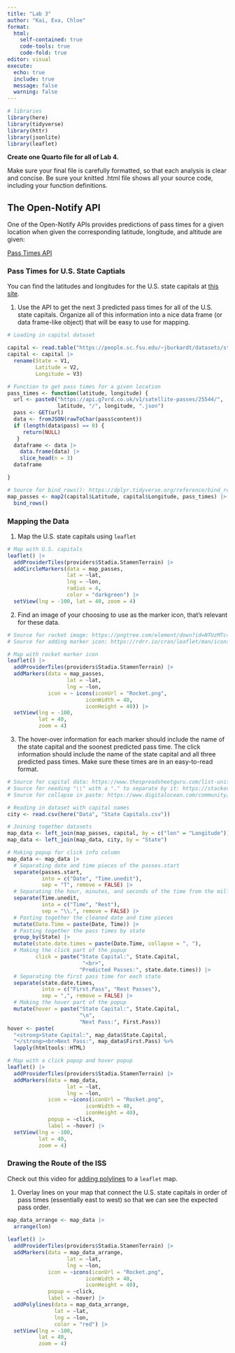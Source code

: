 ```yaml
---
title: "Lab 3"
author: "Kai, Eva, Chloe"
format: 
  html: 
    self-contained: true
    code-tools: true
    code-fold: true
editor: visual
execute: 
  echo: true
  include: true
  message: false
  warning: false
---
```


```r
# libraries
library(here)
library(tidyverse)
library(httr)
library(jsonlite)
library(leaflet)
```

**Create one Quarto file for all of Lab 4.**

Make sure your final file is carefully formatted, so that each analysis is clear and concise. Be sure your knitted .html file shows all your source code, including your function definitions.

## The Open-Notify API

One of the Open-Notify APIs provides predictions of pass times for a given location when given the corresponding latitude, longitude, and altitude are given:

[Pass Times API](https://g7vrd.co.uk/public-satellite-pass-rest-api)

### Pass Times for U.S. State Captials

You can find the latitudes and longitudes for the U.S. state capitals at [this site](https://people.sc.fsu.edu/~jburkardt/datasets/states/states.html).

1.  Use the API to get the next 3 predicted pass times for all of the U.S. state capitals. Organize all of this information into a nice data frame (or data frame-like object) that will be easy to use for mapping.

```r
# Loading in capital dataset

capital <- read.table("https://people.sc.fsu.edu/~jburkardt/datasets/states/state_capitals_ll.txt")
capital <- capital |>
  rename(State = V1,
         Latitude = V2,
         Longitude = V3)
```

```r
# Function to get pass times for a given location
pass_times <- function(latitude, longitude) {
  url <- paste0("https://api.g7vrd.co.uk/v1/satellite-passes/25544/",
                latitude, "/", longitude, ".json")
  pass <- GET(url)
  data <- fromJSON(rawToChar(pass$content))
  if (length(data$pass) == 0) {
     return(NULL)
   }
  dataframe <- data |>
    data.frame(data) |>
    slice_head(n = 3)
  dataframe

}
```

```r
# Source for bind_rows(): https://dplyr.tidyverse.org/reference/bind_rows.html
map_passes <- map2(capital$Latitude, capital$Longitude, pass_times) |>
  bind_rows()
```

### Mapping the Data

1.  Map the U.S. state capitals using `leaflet`

```r
# Map with U.S. capitals
leaflet() |>
  addProviderTiles(providers$Stadia.StamenTerrain) |>
  addCircleMarkers(data = map_passes,
                   lat = ~lat,
                   lng = ~lon,
                   radius = 4,
                   color = "darkgreen") |>
  setView(lng = -100, lat = 40, zoom = 4)
```

2.  Find an image of your choosing to use as the marker icon, that's relevant for these data.

```r
# Source for rocket image: https://pngtree.com/element/down?id=NTUzMTc4Nw==&type=1&time=1714350436&token=YmIyZDI1MzQwMzU0NTdkYjJmNDM5NTcxNDEwZDhjYjY=&t=0
# Source for adding marker icon: https://rdrr.io/cran/leaflet/man/icons.html

# Map with rocket marker icon
leaflet() |>
  addProviderTiles(providers$Stadia.StamenTerrain) |>
  addMarkers(data = map_passes,
                   lat = ~lat,
                   lng = ~lon,
             icon = ~ icons(iconUrl = "Rocket.png", 
                         iconWidth = 40, 
                         iconHeight = 40)) |>
  setView(lng = -100, 
          lat = 40, 
          zoom = 4)
```

3.  The hover-over information for each marker should include the name of the state capital and the soonest predicted pass time. The click information should include the name of the state capital and all three predicted pass times. Make sure these times are in an easy-to-read format.

```r
# Source for capital data: https://www.thespreadsheetguru.com/list-united-states-capitals-abbreviations/
# Source for needing "\\" with a "." to separate by it: https://stackoverflow.com/questions/26665100/how-to-use-the-strsplit-function-with-a-period
# Source for collapse in paste: https://www.digitalocean.com/community/tutorials/paste-in-r

# Reading in dataset with capital names
city <- read.csv(here("Data", "State Capitals.csv"))

# Joining together datasets
map_data <- left_join(map_passes, capital, by = c("lon" = "Longitude"))
map_data <- left_join(map_data, city, by = "State")

# Making popup for click info column
map_data <- map_data |>
  # Separating date and time pieces of the passes.start
  separate(passes.start, 
           into = c("Date", "Time.unedit"), 
           sep = "T", remove = FALSE) |>
  # Separating the hour, minutes, and seconds of the time from the milliseconds
  separate(Time.unedit, 
           into = c("Time", "Rest"), 
           sep = "\\.", remove = FALSE) |>
  # Pasting together the cleaned date and time pieces
  mutate(Date.Time = paste(Date, Time)) |>
  # Pasting together the pass times by state
  group_by(State) |>
  mutate(state.date.times = paste(Date.Time, collapse = ", "),
  # Making the click part of the popup
         click = paste("State Capital:", State.Capital,
                        "<br>",
                       "Predicted Passes:", state.date.times)) |>
  # Separating the first pass time for each state
  separate(state.date.times, 
           into = c("First.Pass", "Rest Passes"), 
           sep = ",", remove = FALSE) |>
  # Making the hover part of the popup
  mutate(hover = paste("State Capital:", State.Capital,
                       "\n",
                       "Next Pass:", First.Pass))
hover <- paste(
  "<strong>State Capital:", map_data$State.Capital,
  "</strong><br>Next Pass:", map_data$First.Pass) %>%
  lapply(htmltools::HTML)
```

```r
# Map with a click popup and hover popup
leaflet() |>
  addProviderTiles(providers$Stadia.StamenTerrain) |>
  addMarkers(data = map_data,
                   lat = ~lat,
                   lng = ~lon,
             icon = ~icons(iconUrl = "Rocket.png", 
                         iconWidth = 40, 
                         iconHeight = 40),
             popup = ~click,
             label = ~hover) |>
  setView(lng = -100, 
          lat = 40, 
          zoom = 4)
```

### Drawing the Route of the ISS

Check out this video for [adding polylines](https://www.youtube.com/watch?v=iKESL0Iwmmw) to a `leaflet` map.

1.  Overlay lines on your map that connect the U.S. state capitals in order of pass times (essentially east to west) so that we can see the expected pass order.

```r

map_data_arrange <- map_data |>
  arrange(lon)
  
leaflet() |>
  addProviderTiles(providers$Stadia.StamenTerrain) |>
  addMarkers(data = map_data_arrange,
                   lat = ~lat,
                   lng = ~lon,
             icon = ~icons(iconUrl = "Rocket.png", 
                         iconWidth = 40, 
                         iconHeight = 40),
             popup = ~click,
             label = ~hover) |>
  addPolylines(data = map_data_arrange,
               lat = ~lat,
               lng = ~lon,
               color = "red") |>
  setView(lng = -100, 
          lat = 40, 
          zoom = 4)
```

